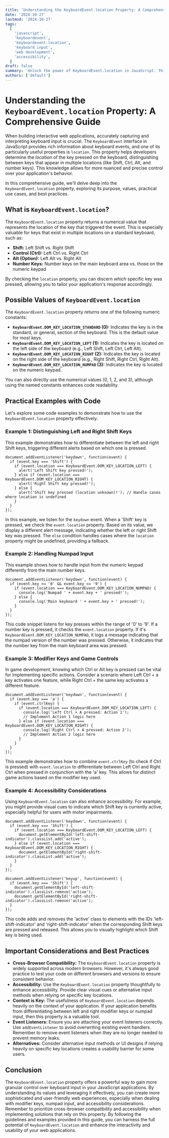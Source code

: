 ```yaml
---
title: 'Understanding the KeyboardEvent.location Property: A Comprehensive Guide'
date: '2024-10-27'
lastmod: '2024-10-27'
tags:
  [
    'javascript',
    'keyboardevent',
    'keyboardevent.location',
    'keyboard input',
    'web development',
    'accessibility',
  ]
draft: false
summary: 'Unlock the power of KeyboardEvent.location in JavaScript. This comprehensive guide explores how to identify the location of a key pressed on the keyboard (standard, left, right, or numpad) and provides practical examples for enhancing user interactions and accessibility in web applications.'
authors: ['default']
---
```


# Understanding the `KeyboardEvent.location` Property: A Comprehensive Guide

When building interactive web applications, accurately capturing and interpreting keyboard input is crucial. The `KeyboardEvent` interface in JavaScript provides rich information about keyboard events, and one of its particularly useful properties is `location`. This property helps developers determine the _location_ of the key pressed on the keyboard, distinguishing between keys that appear in multiple locations (like Shift, Ctrl, Alt, and number keys). This knowledge allows for more nuanced and precise control over your application's behavior.

In this comprehensive guide, we'll delve deep into the `KeyboardEvent.location` property, exploring its purpose, values, practical use cases, and best practices.

## What is `KeyboardEvent.location`?

The `KeyboardEvent.location` property returns a numerical value that represents the location of the key that triggered the event. This is especially valuable for keys that exist in multiple locations on a standard keyboard, such as:

- **Shift:** Left Shift vs. Right Shift
- **Control (Ctrl):** Left Ctrl vs. Right Ctrl
- **Alt (Option):** Left Alt vs. Right Alt
- **Number Keys:** Number keys on the main keyboard area vs. those on the numeric keypad

By checking the `location` property, you can discern _which_ specific key was pressed, allowing you to tailor your application's response accordingly.

## Possible Values of `KeyboardEvent.location`

The `KeyboardEvent.location` property returns one of the following numeric constants:

- **`KeyboardEvent.DOM_KEY_LOCATION_STANDARD` (0):** Indicates the key is in the standard, or general, section of the keyboard. This is the default value for most keys.
- **`KeyboardEvent.DOM_KEY_LOCATION_LEFT` (1):** Indicates the key is located on the left side of the keyboard (e.g., Left Shift, Left Ctrl, Left Alt).
- **`KeyboardEvent.DOM_KEY_LOCATION_RIGHT` (2):** Indicates the key is located on the right side of the keyboard (e.g., Right Shift, Right Ctrl, Right Alt).
- **`KeyboardEvent.DOM_KEY_LOCATION_NUMPAD` (3):** Indicates the key is located on the numeric keypad.

You can also directly use the numerical values (0, 1, 2, and 3), although using the named constants enhances code readability.

## Practical Examples with Code

Let's explore some code examples to demonstrate how to use the `KeyboardEvent.location` property effectively.

### Example 1: Distinguishing Left and Right Shift Keys

This example demonstrates how to differentiate between the left and right Shift keys, triggering different alerts based on which one is pressed.

```plaintext
document.addEventListener('keydown', function(event) {
  if (event.key === 'Shift') {
    if (event.location === KeyboardEvent.DOM_KEY_LOCATION_LEFT) {
      alert('Left Shift key pressed!');
    } else if (event.location === KeyboardEvent.DOM_KEY_LOCATION_RIGHT) {
      alert('Right Shift key pressed!');
    } else {
      alert('Shift key pressed (location unknown)!'); // Handle cases where location is undefined
    }
  }
});
```

In this example, we listen for the `keydown` event. When a 'Shift' key is pressed, we check the `event.location` property. Based on its value, we display a different alert message, indicating whether the left or right Shift key was pressed. The `else` condition handles cases where the `location` property might be undefined, providing a fallback.

### Example 2: Handling Numpad Input

This example shows how to handle input from the numeric keypad differently from the main number keys.

```plaintext
document.addEventListener('keydown', function(event) {
  if (event.key >= '0' && event.key <= '9') {
    if (event.location === KeyboardEvent.DOM_KEY_LOCATION_NUMPAD) {
      console.log('Numpad ' + event.key + ' pressed!');
    } else {
      console.log('Main keyboard ' + event.key + ' pressed!');
    }
  }
});
```

This code snippet listens for key presses within the range of '0' to '9'. If a number key is pressed, it checks the `event.location` property. If it's `KeyboardEvent.DOM_KEY_LOCATION_NUMPAD`, it logs a message indicating that the numpad version of the number was pressed. Otherwise, it indicates that the number key from the main keyboard area was pressed.

### Example 3: Modifier Keys and Game Controls

In game development, knowing which Ctrl or Alt key is pressed can be vital for implementing specific actions. Consider a scenario where Left Ctrl + a key activates one feature, while Right Ctrl + the same key activates a different feature.

```plaintext
document.addEventListener('keydown', function(event) {
  if (event.key === 'a') {
    if (event.ctrlKey) {
      if (event.location === KeyboardEvent.DOM_KEY_LOCATION_LEFT) {
        console.log('Left Ctrl + A pressed: Action 1');
        // Implement Action 1 logic here
      } else if (event.location === KeyboardEvent.DOM_KEY_LOCATION_RIGHT) {
        console.log('Right Ctrl + A pressed: Action 2');
        // Implement Action 2 logic here
      }
    }
  }
});
```

This example demonstrates how to combine `event.ctrlKey` (to check if Ctrl is pressed) with `event.location` to differentiate between Left Ctrl and Right Ctrl when pressed in conjunction with the 'a' key. This allows for distinct game actions based on the modifier key used.

### Example 4: Accessibility Considerations

Using `KeyboardEvent.location` can also enhance accessibility. For example, you might provide visual cues to indicate which Shift key is currently active, especially helpful for users with motor impairments.

```plaintext
document.addEventListener('keydown', function(event) {
  if (event.key === 'Shift') {
    if (event.location === KeyboardEvent.DOM_KEY_LOCATION_LEFT) {
      document.getElementById('left-shift-indicator').classList.add('active');
    } else if (event.location === KeyboardEvent.DOM_KEY_LOCATION_RIGHT) {
      document.getElementById('right-shift-indicator').classList.add('active');
    }
  }
});

document.addEventListener('keyup', function(event) {
  if (event.key === 'Shift') {
    document.getElementById('left-shift-indicator').classList.remove('active');
    document.getElementById('right-shift-indicator').classList.remove('active');
  }
});
```

This code adds and removes the 'active' class to elements with the IDs 'left-shift-indicator' and 'right-shift-indicator' when the corresponding Shift keys are pressed and released. This allows you to visually highlight which Shift key is being used.

## Important Considerations and Best Practices

- **Cross-Browser Compatibility:** The `KeyboardEvent.location` property is widely supported across modern browsers. However, it's always good practice to test your code on different browsers and versions to ensure consistent behavior.
- **Accessibility:** Use the `KeyboardEvent.location` property thoughtfully to enhance accessibility. Provide clear visual cues or alternative input methods when relying on specific key locations.
- **Context is Key:** The usefulness of `KeyboardEvent.location` depends heavily on the context of your application. If your application benefits from differentiating between left and right modifier keys or numpad input, then this property is a valuable tool.
- **Event Listeners:** Ensure you are attaching your event listeners correctly. Use `addEventListener` to avoid overwriting existing event handlers. Remember to remove event listeners when they are no longer needed to prevent memory leaks.
- **Alternatives:** Consider alternative input methods or UI designs if relying heavily on specific key locations creates a usability barrier for some users.

## Conclusion

The `KeyboardEvent.location` property offers a powerful way to gain more granular control over keyboard input in your JavaScript applications. By understanding its values and leveraging it effectively, you can create more sophisticated and user-friendly web experiences, especially when dealing with modifier keys, numpad input, and accessibility considerations. Remember to prioritize cross-browser compatibility and accessibility when implementing solutions that rely on this property. By following the guidelines and examples provided in this guide, you can harness the full potential of `KeyboardEvent.location` and enhance the interactivity and usability of your web applications.
